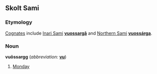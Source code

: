 ==Skolt Sami==
===Etymology===
[[w:cognate|Cognates]] include [[w:Inari Sami|Inari Sami]] '''[[vuossargâ]]''' and [[w:Northern Sami|Northern Sami]] '''[[vuossárga]]'''.
===Noun===
'''vuõssargg''' (''abbreviation:'' '''[[vu]]''')

#[[Monday]]